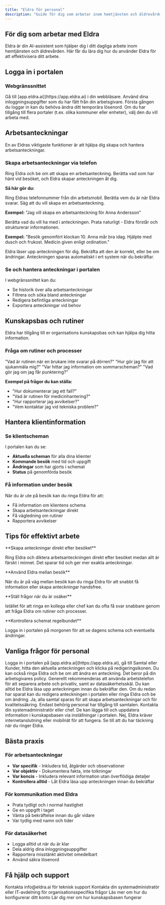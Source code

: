 ```yaml
---
title: "Eldra för personal"
description: "Guide för dig som arbetar inom hemtjänsten och äldrevården"
---
```


## För dig som arbetar med Eldra

Eldra är din AI-assistent som hjälper dig i ditt dagliga arbete inom hemtjänsten och äldrevården. Här får du lära dig hur du använder Eldra för att effektivisera ditt arbete.

## Logga in i portalen

### Webgränssnittet

<Steps>
<Step title="Öppna portalen">
  Gå till [app.eldra.ai](https://app.eldra.ai) i din webbläsare.
</Step>

<Step title="Logga in">
  Använd dina inloggningsuppgifter som du har fått från din arbetsgivare.
  
  <Note>
  Första gången du loggar in kan du behöva ändra ditt temporära lösenord.
  </Note>
</Step>

<Step title="Välj portal">
  Om du har tillgång till flera portaler (t.ex. olika kommuner eller enheter), välj den du vill arbeta med.
</Step>
</Steps>

## Arbetsanteckningar

En av Eldras viktigaste funktioner är att hjälpa dig skapa och hantera arbetsanteckningar.

### Skapa arbetsanteckningar via telefon

<Card title="Diktera anteckningar" icon="microphone">
  Ring Eldra och be om att skapa en arbetsanteckning. Berätta vad som har hänt vid besöket, och Eldra skapar anteckningen åt dig.
</Card>

**Så här gör du:**

<Steps>
<Step title="Ring Eldra">
  Ring Eldras telefonnummer från din arbetsmobil.
</Step>

<Step title="Identifiera dig">
  Berätta vem du är när Eldra svarar.
</Step>

<Step title="Be om arbetsanteckning">
  Säg att du vill skapa en arbetsanteckning.
  
  **Exempel:** "Jag vill skapa en arbetsanteckning för Anna Andersson"
</Step>

<Step title="Diktera anteckningen">
  Berätta vad du vill ha med i anteckningen. Prata naturligt - Eldra förstår och strukturerar informationen.
  
  **Exempel:** "Besök genomfört klockan 10. Anna mår bra idag. Hjälpte med dusch och frukost. Medicin given enligt ordination."
</Step>

<Step title="Bekräfta">
  Eldra läser upp anteckningen för dig. Bekräfta att den är korrekt, eller be om ändringar.
</Step>

<Step title="Spara">
  Anteckningen sparas automatiskt i ert system när du bekräftar.
</Step>
</Steps>

### Se och hantera anteckningar i portalen

I webgränssnittet kan du:

- Se historik över alla arbetsanteckningar
- Filtrera och söka bland anteckningar
- Redigera befintliga anteckningar
- Exportera anteckningar vid behov

## Kunskapsbas och rutiner

Eldra har tillgång till er organisations kunskapsbas och kan hjälpa dig hitta information.

### Fråga om rutiner och processer

<CardGroup cols={2}>
<Card title="Rutiner" icon="list-check">
  "Vad är rutinen när en brukare inte svarar på dörren?"
</Card>

<Card title="Processer" icon="diagram-project">
  "Hur gör jag för att sjukanmäla mig?"
</Card>

<Card title="Information" icon="circle-info">
  "Var hittar jag information om sommarscheman?"
</Card>

<Card title="Praktiskt" icon="screwdriver-wrench">
  "Vad gör jag om jag får punktering?"
</Card>
</CardGroup>

**Exempel på frågor du kan ställa:**
- "Hur dokumenterar jag ett fall?"
- "Vad är rutinen för medicinhantering?"
- "Hur rapporterar jag avvikelser?"
- "Vem kontaktar jag vid tekniska problem?"

## Hantera klientinformation

### Se klientscheman

I portalen kan du se:

- **Aktuella scheman** för alla dina klienter
- **Kommande besök** med tid och uppgift
- **Ändringar** som har gjorts i schemat
- **Status** på genomförda besök

### Få information under besök

När du är ute på besök kan du ringa Eldra för att:

- Få information om klientens schema
- Skapa arbetsanteckningar direkt
- Få vägledning om rutiner
- Rapportera avvikelser

## Tips för effektivt arbete

<Tip>
**Skapa anteckningar direkt efter besöket**

Ring Eldra och diktera arbetsanteckningen direkt efter besöket medan allt är färskt i minnet. Det sparar tid och ger mer exakta anteckningar.
</Tip>

<Tip>
**Använd Eldra mellan besök**

När du är på väg mellan besök kan du ringa Eldra för att snabbt få information eller skapa anteckningar handsfree.
</Tip>

<Tip>
**Ställ frågor när du är osäker**

Istället för att ringa en kollega eller chef kan du ofta få svar snabbare genom att fråga Eldra om rutiner och processer.
</Tip>

<Tip>
**Kontrollera schemat regelbundet**

Logga in i portalen på morgonen för att se dagens schema och eventuella ändringar.
</Tip>

## Vanliga frågor för personal

<Accordion title="Hur redigerar jag en arbetsanteckning?">
  Logga in i portalen på [app.eldra.ai](https://app.eldra.ai), gå till Samtal eller Kunder, hitta den aktuella anteckningen och klicka på redigeringsikonen. Du kan också ringa Eldra och be om att ändra en anteckning.
</Accordion>

<Accordion title="Kan jag använda Eldra från min privata telefon?">
  Det beror på din arbetsgivares policy. Generellt rekommenderas att använda arbetstelefon för att separera arbete och privatliv, samt av datasäkerhetsskäl.
</Accordion>

<Accordion title="Vad händer om jag dikterare fel information?">
  Du kan alltid be Eldra läsa upp anteckningen innan du bekräftar den. Om du redan har sparat kan du redigera anteckningen i portalen eller ringa Eldra och be om ändring.
</Accordion>

<Accordion title="Sparas mina samtal med Eldra?">
  Ja, alla samtal sparas för att skapa arbetsanteckningar och för kvalitetssäkring. Endast behörig personal har tillgång till samtalen.
</Accordion>

<Accordion title="Hur lägger jag till information i kunskapsbasen?">
  Kontakta din systemadministratör eller chef. De kan lägga till och uppdatera information i kunskapsbasen via inställningar i portalen.
</Accordion>

<Accordion title="Fungerar Eldra offline?">
  Nej, Eldra kräver internetanslutning eller mobilnät för att fungera. Se till att du har täckning när du ringer Eldra.
</Accordion>

## Bästa praxis

### För arbetsanteckningar

- **Var specifik** - Inkludera tid, åtgärder och observationer
- **Var objektiv** - Dokumentera fakta, inte tolkningar
- **Var koncis** - Inkludera relevant information utan överflödiga detaljer
- **Kontrollera alltid** - Låt Eldra läsa upp anteckningen innan du bekräftar

### För kommunikation med Eldra

- Prata tydligt och i normal hastighet
- Ge en uppgift i taget
- Vänta på bekräftelse innan du går vidare
- Var tydlig med namn och tider

### För datasäkerhet

- Logga alltid ut när du är klar
- Dela aldrig dina inloggningsuppgifter
- Rapportera misstänkt aktivitet omedelbart
- Använd säkra lösenord

## Få hjälp och support

<CardGroup cols={2}>
<Card title="Support via e-post" icon="envelope" href="mailto:info@eldra.ai">
  Kontakta info@eldra.ai för teknisk support
</Card>

<Card title="Intern support" icon="user-headset">
  Kontakta din systemadministratör eller IT-avdelning för organisationsspecifika frågor
</Card>

<Card title="Inställningar" icon="gear" href="/help/settings">
  Läs mer om hur du konfigurerar ditt konto
</Card>

<Card title="Kunskapsbas" icon="book" href="/help/knowledge-base">
  Lär dig mer om hur kunskapsbasen fungerar
</Card>
</CardGroup>
